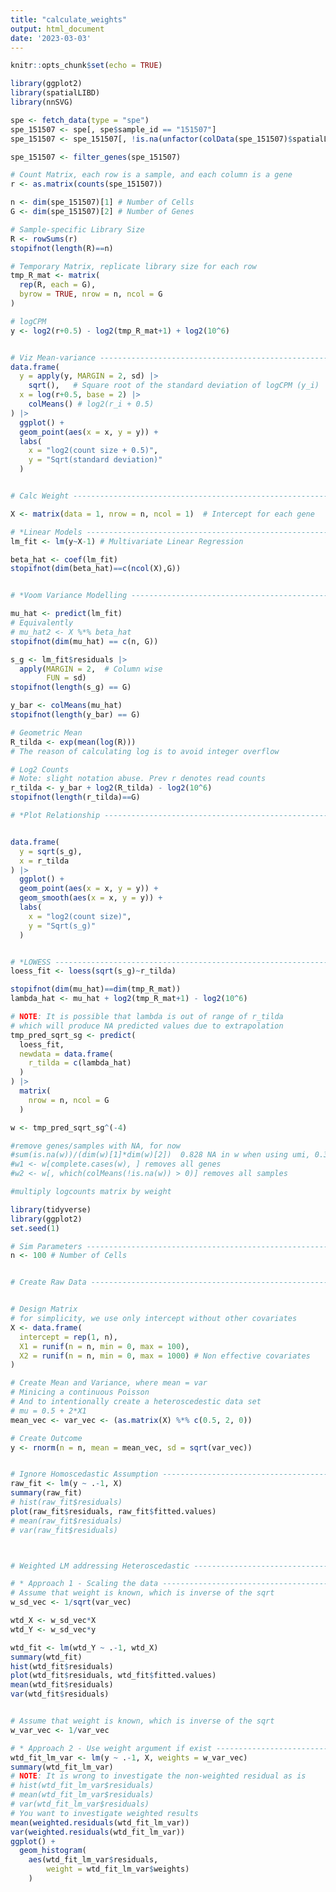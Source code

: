 ```yaml
---
title: "calculate_weights"
output: html_document
date: '2023-03-03'
---
```


```r
knitr::opts_chunk$set(echo = TRUE)
```


```r

library(ggplot2)
library(spatialLIBD)
library(nnSVG)

spe <- fetch_data(type = "spe")
spe_151507 <- spe[, spe$sample_id == "151507"]
spe_151507 <- spe_151507[, !is.na(unfactor(colData(spe_151507)$spatialLIBD))]

spe_151507 <- filter_genes(spe_151507)

# Count Matrix, each row is a sample, and each column is a gene
r <- as.matrix(counts(spe_151507))

n <- dim(spe_151507)[1] # Number of Cells
G <- dim(spe_151507)[2] # Number of Genes

# Sample-specific Library Size
R <- rowSums(r)
stopifnot(length(R)==n)

# Temporary Matrix, replicate library size for each row
tmp_R_mat <- matrix(
  rep(R, each = G),
  byrow = TRUE, nrow = n, ncol = G
)

# logCPM
y <- log2(r+0.5) - log2(tmp_R_mat+1) + log2(10^6)


# Viz Mean-variance -------------------------------------------------------
data.frame(
  y = apply(y, MARGIN = 2, sd) |>
    sqrt(),   # Square root of the standard deviation of logCPM (y_i)  
  x = log(r+0.5, base = 2) |> 
    colMeans() # log2(r_i + 0.5)
) |> 
  ggplot() +
  geom_point(aes(x = x, y = y)) +
  labs(
    x = "log2(count size + 0.5)",
    y = "Sqrt(standard deviation)"
  )


# Calc Weight -------------------------------------------------------------

X <- matrix(data = 1, nrow = n, ncol = 1)  # Intercept for each gene

# *Linear Models ----------------------------------------------------------
lm_fit <- lm(y~X-1) # Multivariate Linear Regression

beta_hat <- coef(lm_fit)
stopifnot(dim(beta_hat)==c(ncol(X),G))


# *Voom Variance Modelling -------------------------------------------------

mu_hat <- predict(lm_fit)
# Equivalently
# mu_hat2 <- X %*% beta_hat
stopifnot(dim(mu_hat) == c(n, G))

s_g <- lm_fit$residuals |> 
  apply(MARGIN = 2,  # Column wise
        FUN = sd)
stopifnot(length(s_g) == G)

y_bar <- colMeans(mu_hat)
stopifnot(length(y_bar) == G)

# Geometric Mean
R_tilda <- exp(mean(log(R)))
# The reason of calculating log is to avoid integer overflow

# Log2 Counts
# Note: slight notation abuse. Prev r denotes read counts
r_tilda <- y_bar + log2(R_tilda) - log2(10^6)
stopifnot(length(r_tilda)==G)

# *Plot Relationship -----------------------------------------------------


data.frame(
  y = sqrt(s_g),
  x = r_tilda
) |> 
  ggplot() +
  geom_point(aes(x = x, y = y)) +
  geom_smooth(aes(x = x, y = y)) +
  labs(
    x = "log2(count size)",
    y = "Sqrt(s_g)"
  )


# *LOWESS -----------------------------------------------------------------
loess_fit <- loess(sqrt(s_g)~r_tilda)

stopifnot(dim(mu_hat)==dim(tmp_R_mat))
lambda_hat <- mu_hat + log2(tmp_R_mat+1) - log2(10^6)

# NOTE: It is possible that lambda is out of range of r_tilda
# which will produce NA predicted values due to extrapolation
tmp_pred_sqrt_sg <- predict(
  loess_fit, 
  newdata = data.frame(
    r_tilda = c(lambda_hat)
  )
) |> 
  matrix(
    nrow = n, ncol = G
  )

w <- tmp_pred_sqrt_sg^(-4) 

#remove genes/samples with NA, for now
#sum(is.na(w))/(dim(w)[1]*dim(w)[2])  0.828 NA in w when using umi, 0.389 NA in w when using filter genes
#w1 <- w[complete.cases(w), ] removes all genes
#w2 <- w[, which(colMeans(!is.na(w)) > 0)] removes all samples

#multiply logcounts matrix by weight

```

```r

library(tidyverse)
library(ggplot2)
set.seed(1)

# Sim Parameters ----------------------------------------------------------
n <- 100 # Number of Cells


# Create Raw Data ---------------------------------------------------------


# Design Matrix
# for simplicity, we use only intercept without other covariates
X <- data.frame(
  intercept = rep(1, n),
  X1 = runif(n = n, min = 0, max = 100),
  X2 = runif(n = n, min = 0, max = 1000) # Non effective covariates
) 

# Create Mean and Variance, where mean = var
# Minicing a continuous Poisson
# And to intentionally create a heteroscedestic data set
# mu = 0.5 + 2*X1
mean_vec <- var_vec <- (as.matrix(X) %*% c(0.5, 2, 0))

# Create Outcome
y <- rnorm(n = n, mean = mean_vec, sd = sqrt(var_vec))


# Ignore Homoscedastic Assumption -------------------------------------------
raw_fit <- lm(y ~ .-1, X)
summary(raw_fit)
# hist(raw_fit$residuals)
plot(raw_fit$residuals, raw_fit$fitted.values)
# mean(raw_fit$residuals)
# var(raw_fit$residuals)



# Weighted LM addressing Heteroscedastic ------------------------------------

# * Approach 1 - Scaling the data -----------------------------------------
# Assume that weight is known, which is inverse of the sqrt
w_sd_vec <- 1/sqrt(var_vec)

wtd_X <- w_sd_vec*X
wtd_Y <- w_sd_vec*y

wtd_fit <- lm(wtd_Y ~ .-1, wtd_X)
summary(wtd_fit)
hist(wtd_fit$residuals)
plot(wtd_fit$residuals, wtd_fit$fitted.values)
mean(wtd_fit$residuals)
var(wtd_fit$residuals)


# Assume that weight is known, which is inverse of the sqrt
w_var_vec <- 1/var_vec

# * Approach 2 - Use weight argument if exist -----------------------------
wtd_fit_lm_var <- lm(y ~ .-1, X, weights = w_var_vec)
summary(wtd_fit_lm_var)
# NOTE: It is wrong to investigate the non-weighted residual as is
# hist(wtd_fit_lm_var$residuals)
# mean(wtd_fit_lm_var$residuals)
# var(wtd_fit_lm_var$residuals)
# You want to investigate weighted results
mean(weighted.residuals(wtd_fit_lm_var))
var(weighted.residuals(wtd_fit_lm_var))
ggplot() + 
  geom_histogram(
    aes(wtd_fit_lm_var$residuals,
        weight = wtd_fit_lm_var$weights)
    )

```




